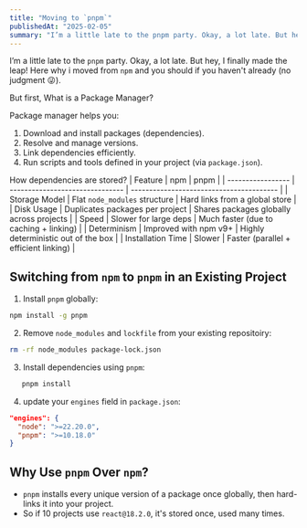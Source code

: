 ```yaml
---
title: "Moving to `pnpm`"
publishedAt: "2025-02-05"
summary: "I’m a little late to the pnpm party. Okay, a lot late. But hey, I finally made the leap!"
---
```


I’m a little late to the `pnpm` party. Okay, a lot late. But hey, I finally made the leap! Here why i moved from `npm` and you should if you haven't already (no judgment 😜).

But first, What is a Package Manager?

Package manager helps you:

1. Download and install packages (dependencies).
2. Resolve and manage versions.
3. Link dependencies efficiently.
4. Run scripts and tools defined in your project (via `package.json`).

How dependencies are stored?
| Feature | npm | pnpm |
| ----------------- | ------------------------------- | ---------------------------------------- |
| Storage Model | Flat `node_modules` structure | Hard links from a global store |
| Disk Usage | Duplicates packages per project | Shares packages globally across projects |
| Speed | Slower for large deps | Much faster (due to caching + linking) |
| Determinism | Improved with npm v9+ | Highly deterministic out of the box |
| Installation Time | Slower | Faster (parallel + efficient linking) |

## Switching from `npm` to `pnpm` in an Existing Project

1. Install `pnpm` globally:

```bash
npm install -g pnpm
```

2. Remove `node_modules` and `lockfile` from your existing repositoiry:

```bash
rm -rf node_modules package-lock.json
```

3. Install dependencies using `pnpm`:

```bash
   pnpm install
```

4. update your `engines` field in `package.json`:

```json
"engines": {
  "node": ">=22.20.0",
  "pnpm": ">=10.18.0"
}
```

## Why Use `pnpm` Over `npm`?

- `pnpm` installs every unique version of a package once globally, then hard-links it into your project.
- So if 10 projects use `react@18.2.0`, it's stored once, used many times.
